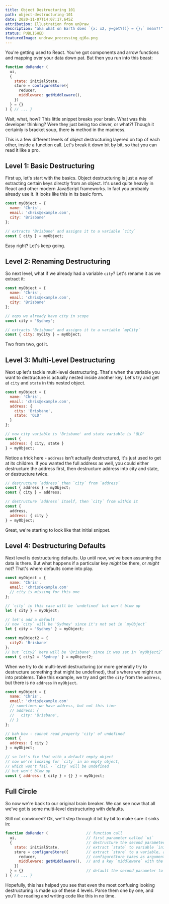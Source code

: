 ```yaml
---
title: Object Destructuring 101
path: object-destructuring-101
date: 2020-11-07T14:07:17.645Z
attribution: Illustration from unDraw
description: "aka what on Earth does `{x: x2, y=getY()} = {};` mean?!"
status: PUBLISHED
featuredImage: undraw_processing_qj6a.png
---
```

You're getting used to React. You've got components and arrow functions and mapping over your data down pat. But then you run into this beast:

```js
function doRender (
  ui,
  {
    state: initialState,
    store = configureStore({
      reducer,
      middleware: getMiddleware(),
    })
  } = {}
) { // ... }
```

Wait, what, how? This little snippet breaks your brain. What was this developer thinking? Were they just being too clever, or what?! Though it certainly is bracket soup, there **is** method in the madness. 

This is a few different levels of object destructuring layered on top of each other, inside a function call. Let's break it down bit by bit, so that you can read it like a pro.

## Level 1: Basic Destructuring

First up, let's start with the basics. Object destructuring is just a way of extracting certain keys directly from an object. It's used quite heavily in React and other modern JavaScript frameworks. In fact you probably already use it. It looks like this in its basic form.

```js
const myObject = {
  name: 'Chris',
  email: 'chris@example.com',
  city: 'Brisbane'
};

// extracts 'Brisbane' and assigns it to a variable `city`
const { city } = myObject;
```

Easy right? Let's keep going.

## Level 2: Renaming Destructuring

So next level, what if we already had a variable `city`? Let's rename it as we extract it:

```js
const myObject = {
  name: 'Chris',
  email: 'chris@example.com',
  city: 'Brisbane'
};

// oops we already have city in scope
const city = 'Sydney'; 

// extracts 'Brisbane' and assigns it to a variable `myCity`
const { city: myCity } = myObject; 
```

Two from two, got it.

## Level 3: Multi-Level Destructuring

Next up let's tackle multi-level destructuring. That's when the variable you want to destructure is actually nested inside another key. Let's try and get at `city` and `state` in this nested object.

```js
const myObject = {
  name: 'Chris',
  email: 'chris@example.com',
  address: {
    city: 'Brisbane',
    state: 'QLD'
  }
};

// now city variable is 'Brisbane' and state variable is 'QLD'
const {
  address: { city, state }
} = myObject; 
```

Notice a trick here - `address` isn't actually destructured, it's just used to get at its children. If you wanted the full address as well, you could either destructure the address first, then destructure address into city and state, or destructure twice.

```js
// destructure `address` then `city` from `address`
const { address } = myObject;
const { city } = address;

// destructure `address` itself, then `city` from within it
const {
  address,
  address: { city }
} = myObject;
```

Great, we're starting to look like that initial snippet.

## Level 4: Destructuring Defaults

Next level is destructuring defaults. Up until now, we've been assuming the data is there. But what happens if a particular key *might* be there, or *might* not? That's where defaults come into play.

```js
const myObject = {
  name: 'Chris',
  email: 'chris@example.com'
  // city is missing for this one
};

// `city` in this case will be `undefined` but won't blow up
let { city } = myObject; 

// let's add a default
// now `city` will be 'Sydney' since it's not set in `myObject`
let { city = 'Sydney' } = myObject; 

const myObject2 = {
  city2: 'Brisbane'
};
// but `city2` here will be 'Brisbane' since it was set in `myObject2`
const { city2 = 'Sydney' } = myObject2; 
```

When we try to do multi-level destructuring (or more generally try to destructure something that might be undefined), that's where we might run into problems. Take this example, we try and get the `city` from the `address`, but there is no `address` in `myObject`.

```js
const myObject = {
  name: 'Chris',
  email: 'chris@example.com'
  // sometimes we have address, but not this time
  // address: {
  //   city: 'Brisbane',
  // }
};

// bah bow - cannot read property 'city' of undefined
const {
  address: { city }
} = myObject; 

// so let's fix that with a default empty object
// now we're looking for `city` in an empty object, 
// which won't fail - `city` will be undefined
// but won't blow up
const { address: { city } = {} } = myObject; 
```

## Full Circle

So now we're back to our original brain breaker. We can see now that all we've got is some multi-level destructuring with defaults. 

Still not convinced? Ok, we'll step through it bit by bit to make sure it sinks in:

```js
function doRender (                 // function call
  ui,                               // first parameter called `ui`
  {                                 // destructure the second parameter
    state: initialState,            // extract `state` to variable `initialState`
    store = configureStore({        // extract `store` to a variable, and if it's unset, default to the result of configureStore()
      reducer,                      // configureStore takes as argument an object with key `reducer` (which has the value of the variable `reducer`)
      middleware: getMiddleware(),  // and a key `middleware` with the value returned from `getMiddleware()`
    })
  } = {}                            // default the second parameter to empty object, as it is optional
) { // ... }
```

Hopefully, this has helped you see that even the most confusing looking destructuring is made up of these 4 levels. Parse them one by one, and you'll be reading and writing code like this in no time.